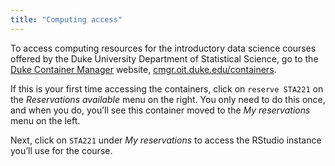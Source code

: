 ```yaml
---
title: "Computing access"
---
```


To access computing resources for the introductory data science courses offered by the Duke University Department of Statistical Science, go to the [Duke Container Manager](https://cmgr.oit.duke.edu/containers) website, [cmgr.oit.duke.edu/containers](https://cmgr.oit.duke.edu/containers).

If this is your first time accessing the containers, click on `reserve STA221` on the *Reservations available* menu on the right. You only need to do this once, and when you do, you'll see this container moved to the *My reservations* menu on the left.

Next, click on `STA221` under *My reservations* to access the RStudio instance you'll use for the course.
